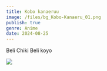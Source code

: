 ```yaml
---
title: Kobo kanaeruu
image: /files/bg_Kobo-Kanaeru_01.png
publish: true
genre: Anime
date: 2024-08-25
---
```

Beli Chiki Beli koyo

![](https://raw.githubusercontent.com/gawrarr/coba/main/files/download%20(1).png)